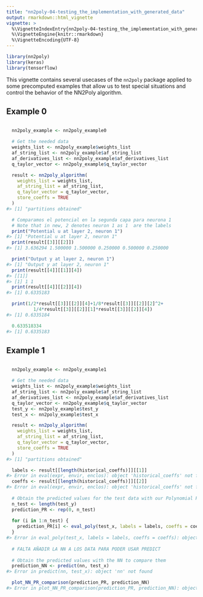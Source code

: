 ```yaml
---
title: "nn2poly-04-testing_the_implementation_with_generated_data"
output: rmarkdown::html_vignette
vignette: >
  %\VignetteIndexEntry{nn2poly-04-testing_the_implementation_with_generated_data}
  %\VignetteEngine{knitr::rmarkdown}
  %\VignetteEncoding{UTF-8}
---
```





```r
library(nn2poly)
library(keras)
library(tensorflow)
```

This vignette contains several usecases of the `nn2poly` package applied to some precomputed examples that allow us to test special situations and control the behavior of the NN2Poly algorithm.

## Example 0


```r

  nn2poly_example <- nn2poly_example0  

  # Get the needed data
  weights_list <- nn2poly_example$weights_list
  af_string_list <- nn2poly_example$af_string_list
  af_derivatives_list <- nn2poly_example$af_derivatives_list
  q_taylor_vector <- nn2poly_example$q_taylor_vector

  result <- nn2poly_algorithm(
    weights_list = weights_list,
    af_string_list = af_string_list,
    q_taylor_vector = q_taylor_vector,
    store_coeffs = TRUE
  )
#> [1] "partitions obtained"

  # Comparamos el potencial en la segunda capa para neurona 1
  # Note that in new, 2 denotes neuron 1 as 1  are the labels
  print("Potential u at layer 2, neuron 1")
#> [1] "Potential u at layer 2, neuron 1"
  print(result[[3]][[2]])
#> [1] 3.636294 1.500000 1.500000 0.250000 0.500000 0.250000

  print("Output y at layer 2, neuron 1")
#> [1] "Output y at layer 2, neuron 1"
  print(result[[4]][[1]][4])
#> [[1]]
#> [1] 1 1
  print(result[[4]][[2]][4])
#> [1] 0.6335183

  print(1/2*result[[3]][[2]][4]+1/8*result[[3]][[2]][2]^2+
          1/4*result[[3]][[2]][1]*result[[3]][[2]][4])
#> [1] 0.6335184

  0.633518334
#> [1] 0.6335183
```



## Example 1


```r

  nn2poly_example <- nn2poly_example1

  # Get the needed data
  weights_list <- nn2poly_example$weights_list
  af_string_list <- nn2poly_example$af_string_list
  af_derivatives_list <- nn2poly_example$af_derivatives_list
  q_taylor_vector <- nn2poly_example$q_taylor_vector
  test_y <- nn2poly_example$test_y
  test_x <- nn2poly_example$test_x

  result <- nn2poly_algorithm(
    weights_list = weights_list,
    af_string_list = af_string_list,
    q_taylor_vector = q_taylor_vector,
    store_coeffs = TRUE
  )
#> [1] "partitions obtained"

  labels <- result[[length(historical_coeffs)]][[1]]
#> Error in eval(expr, envir, enclos): object 'historical_coeffs' not found
  coeffs <- result[[length(historical_coeffs)]][[2]]
#> Error in eval(expr, envir, enclos): object 'historical_coeffs' not found
  
  # Obtain the predicted values for the test data with our Polynomial Regression
  n_test <- length(test_y)
  prediction_PR <- rep(0, n_test)
  
  for (i in 1:n_test) {
    prediction_PR[i] <- eval_poly(test_x, labels = labels, coeffs = coeffs)
  }
#> Error in eval_poly(test_x, labels = labels, coeffs = coeffs): object 'coeffs' not found
  
  # FALTA AÑADIR LA NN A LOS DATA PARA PODER USAR PREDICT
  
  # Obtain the predicted values with the NN to compare them
  prediction_NN <- predict(nn, test_x)
#> Error in predict(nn, test_x): object 'nn' not found

  plot_NN_PR_comparison(prediction_PR, prediction_NN)
#> Error in plot_NN_PR_comparison(prediction_PR, prediction_NN): object 'prediction_NN' not found
```


